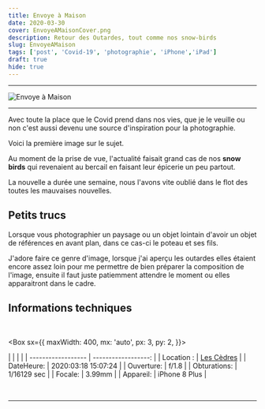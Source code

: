 ```yaml
---
title: Envoye à Maison
date: 2020-03-30
cover: EnvoyeAMaisonCover.png
description: Retour des Outardes, tout comme nos snow-birds
slug: EnvoyeAMaison
tags: ['post', 'Covid-19', 'photographie', 'iPhone','iPad']
draft: true
hide: true
---
```


---

![Envoye à Maison](./EnvoyeAMaison.png)

---

Avec toute la place que le Covid prend dans nos vies, que je le veuille ou non c'est aussi devenu une source d'inspiration pour la photographie.

Voici la première image sur le sujet.

Au moment de la prise de vue, l'actualité faisait grand cas de nos **snow birds** qui revenaient au bercail en faisant leur épicerie un peu partout.

La nouvelle a durée une semaine, nous l'avons vite oublié dans le flot des toutes les mauvaises nouvelles.

## Petits trucs

Lorsque vous photographier un paysage ou un objet lointain d'avoir un objet de références en avant plan, dans ce cas-ci le poteau et ses fils.

J'adore faire ce genre d'image, lorsque j'ai aperçu les outardes elles étaient encore assez loin pour me permettre de bien préparer la composition de l'image, ensuite il faut juste patiemment attendre le moment ou elles apparaitront dans le cadre.


##  Informations techniques
<br/>

<Box
  sx={{
    maxWidth: 400,
    mx: 'auto',
    px: 3,
    py: 2,
  }}>

|  |                 |      |
| ------------------ | ------------------: |
| Location :      |     [Les Cèdres](https://goo.gl/maps/TBDVXPuAEFrhwRxN6) |
| DateHeure:          | 2020:03:18 15:07:24 |
| Ouverture:           |   f/1.8  |
| Obturations:           |   1/16129 sec |
| Focale:          | 3.99mm   |
| Appareil:           |       iPhone 8 Plus |

</Box>

<br/>

---

